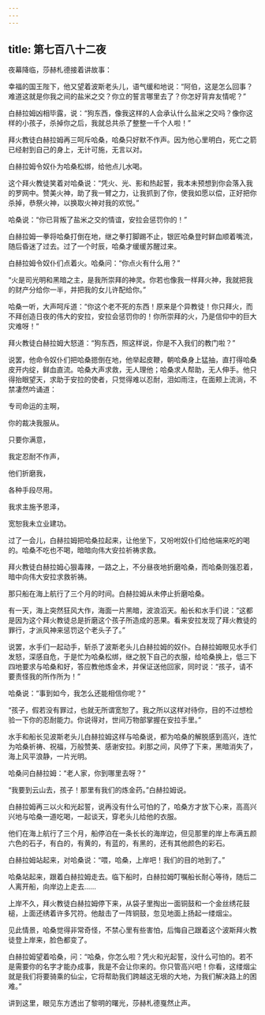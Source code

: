 ```yaml
---
---
---
```

title: 第七百八十二夜
---






夜幕降临，莎赫札德接着讲故事：





幸福的国王陛下，他又望着波斯老头儿，语气缓和地说：“阿伯，这是怎么回事？难道这就是你我之间的盐米之交？你立的誓言哪里去了？你怎好背弃友情呢？”

白赫拉姆凶相毕露，说：“狗东西，像我这样的人会承认什么盐米之交吗？像你这样的小孩子，杀掉你之后，我就总共杀了整整一千个人啦！”

拜火教徒白赫拉姆再三呵斥哈桑，哈桑只好默不作声。因为他心里明白，死亡之箭已经射到自己的身上，无计可施，无言以对。

白赫拉姆令奴仆为哈桑松绑，给他点儿水喝。

这个拜火教徒笑着对哈桑说：“凭火、光、影和热起誓，我本未预想到你会落入我的罗网中。赞美火神，助了我一臂之力，让我抓到了你，使我如愿以偿，正好把你杀掉，恭祭火神，以换取火神对我的欢悦。”

哈桑说：“你已背叛了盐米之交的情谊，安拉会惩罚你的！”

白赫拉姆一拳将哈桑打倒在地，继之拳打脚踢不止，银匠哈桑登时鲜血顺着嘴流，随后昏迷了过去。过了一个时辰，哈桑才缓缓苏醒过来。

白赫拉姆令奴仆们点着火。哈桑问：“你点火有什么用？”

“火是司光明和黑暗之主，是我所崇拜的神灵。你若也像我一样拜火神，我就把我的财产分给你一半，并把我的女儿许配给你。”

哈桑一听，大声呵斥道：“你这个老不死的东西！原来是个异教徒！你只拜火，而不拜创造日夜的伟大的安拉，安拉会惩罚你的！你所崇拜的火，乃是信仰中的巨大灾难呀！”

拜火教徒白赫拉姆大怒道：“狗东西，照这样说，你是不入我们的教门啦？”

说罢，他命令奴仆们把哈桑摁倒在地，他举起皮鞭，朝哈桑身上猛抽，直打得哈桑皮开内绽，鲜血直流。哈桑大声求救，无人理他；哈桑求人帮助，无人伸手。他只得抬眼望天，求助于安拉的使者，只觉得难以忍耐，泪如雨注，在面颊上流淌，不禁凄然吟诵道：


专司命运的主啊，

你的裁决我服从。

只要你满意，

我定忍耐不作声，

他们折磨我，

各种手段尽用。

我求主施予恩泽，

宽恕我未立业建功。



过了一会儿，白赫拉姆把哈桑拉起来，让他坐下，又吩咐奴仆们给他端来吃的喝的。哈桑不吃也不喝，暗暗向伟大安拉祈祷求救。

拜火教徒白赫拉姆心狠毒辣，一路之上，不分昼夜地折磨哈桑，而哈桑则强忍着，暗中向伟大安拉求救祈祷。

那只船在海上航行了三个月的时间。白赫拉姆从未停止折磨哈桑。

有一天，海上突然狂风大作，海面一片黑暗，波浪滔天。船长和水手们说：“这都是因为这个拜火教徒总是折磨这个孩子所造成的恶果。看来安拉发现了拜火教徒的罪行，才派风神来惩罚这个老头子了。”

说罢，水手们一起动手，斩杀了波斯老头儿白赫拉姆的奴仆。白赫拉姆眼见水手们发怒，深感自危，于是忙为哈桑松绑，继之脱下自己的衣服，给哈桑换上，低三下四地要求与哈桑和好，答应教他炼金术，并保证送他回家，同时说：“孩子，请不要责怪我的所作所为！”

哈桑说：“事到如今，我怎么还能相信你呢？”

“孩子，假若没有罪过，也就无所谓宽恕了。我之所以这样对待你，目的不过想检验一下你的忍耐能力。你说得对，世间万物部掌握在安拉手里。”

水手和船长见波斯老头儿白赫拉姆这样与哈桑说，都为哈桑的解脱感到高兴，连忙为哈桑祈祷、祝福，万般赞美、感谢安拉。刹那之间，风停了下来，黑暗消失了，海上风平浪静，一片光明。

哈桑问白赫拉姆：“老人家，你到哪里去呀？”

“我要到云山去，孩子！那里有我们的炼金药。”白赫拉姆说。

白赫拉姆再三以火和光起誓，说再没有什么可怕的了，哈桑方才放下心来，高高兴兴地与哈桑一道吃喝，一起谈天，穿老头儿给他的衣服。

他们在海上航行了三个月，船停泊在一条长长的海岸边，但见那里的岸上布满五颜六色的石子，有白的，有黄的，有蓝的，有黑的，还有其他颜色的彩石。

白赫拉姆站起来，对哈桑说：“喂，哈桑，上岸吧！我们的目的地到了。”

哈桑站起来，跟着白赫拉姆走去。临下船时，白赫拉姆叮嘱船长耐心等待，随后二人离开船，向岸边上走去……

上岸不久，拜火教徒白赫拉姆停下来，从袋子里掏出一面铜鼓和一个金丝绣花鼓槌，上面还绣着许多咒符。他敲击了一阵铜鼓，忽见地面上扬起一缕烟尘。

见此情景，哈桑觉得非常奇怪，不禁心里有些害怕，后悔自己跟着这个波斯拜火教徒登上岸来，脸色都变了。

白赫拉姆望着哈桑，问：“哈桑，你怎么啦？凭火和光起誓，没什么可怕的。若不是需要你的名字才能办成事，我是不会让你来的。你只管高兴吧！你看，这缕烟尘就是我们将要骑乘的仙尘，它将帮助我们跨越这无垠的大地，为我们解决路上的困难。”





讲到这里，眼见东方透出了黎明的曙光，莎赫札德戛然止声。